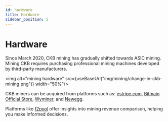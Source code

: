 ```yaml
---
id: hardware
title: Hardware
sidebar_position: 5
---
```


# Hardware

Since March 2020, CKB mining has gradually shifted towards ASIC mining. Mining CKB requires purchasing professional mining machines developed by third-party manufacturers.

<img alt="mining hardware" src={useBaseUrl("img/mining/change-in-ckb-mining.png")}  width="50%"/>

CKB miners can be acquired from platforms such as: [estripe.com](http://estripe.com/), [Bitmain Official Store](https://shop.bitmain.com/?coin=CKB), [Wyminer](https://www.wyminer.com/), and [Newegg](https://www.newegg.com/). 

Platforms like [f2pool](https://www.f2pool.com/miners?currency_code=ckb) offer insights into mining revenue comparison, helping you make informed decisions.

